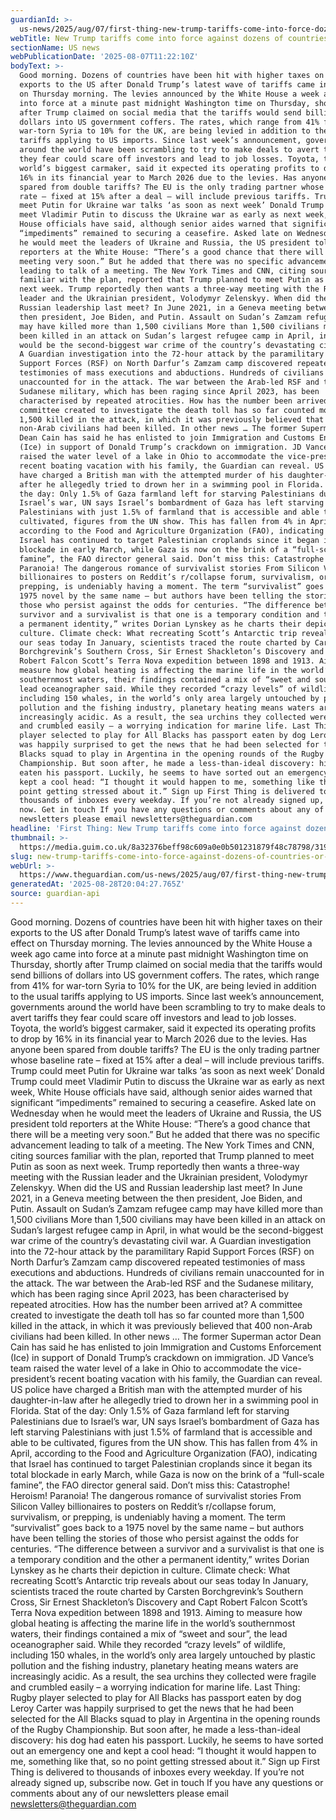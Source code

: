 ```yaml
---
guardianId: >-
  us-news/2025/aug/07/first-thing-new-trump-tariffs-come-into-force-dozens-countries
webTitle: New Trump tariffs come into force against dozens of countries | First Thing
sectionName: US news
webPublicationDate: '2025-08-07T11:22:10Z'
bodyText: >-
  Good morning. Dozens of countries have been hit with higher taxes on their
  exports to the US after Donald Trump’s latest wave of tariffs came into effect
  on Thursday morning. The levies announced by the White House a week ago came
  into force at a minute past midnight Washington time on Thursday, shortly
  after Trump claimed on social media that the tariffs would send billions of
  dollars into US government coffers. The rates, which range from 41% for
  war-torn Syria to 10% for the UK, are being levied in addition to the usual
  tariffs applying to US imports. Since last week’s announcement, governments
  around the world have been scrambling to try to make deals to avert tariffs
  they fear could scare off investors and lead to job losses. Toyota, the
  world’s biggest carmaker, said it expected its operating profits to drop by
  16% in its financial year to March 2026 due to the levies. Has anyone been
  spared from double tariffs? The EU is the only trading partner whose baseline
  rate – fixed at 15% after a deal – will include previous tariffs. Trump could
  meet Putin for Ukraine war talks ‘as soon as next week’ Donald Trump could
  meet Vladimir Putin to discuss the Ukraine war as early as next week, White
  House officials have said, although senior aides warned that significant
  “impediments” remained to securing a ceasefire. Asked late on Wednesday when
  he would meet the leaders of Ukraine and Russia, the US president told
  reporters at the White House: “There’s a good chance that there will be a
  meeting very soon.” But he added that there was no specific advancement
  leading to talk of a meeting. The New York Times and CNN, citing sources
  familiar with the plan, reported that Trump planned to meet Putin as soon as
  next week. Trump reportedly then wants a three-way meeting with the Russian
  leader and the Ukrainian president, Volodymyr Zelenskyy. When did the US and
  Russian leadership last meet? In June 2021, in a Geneva meeting between the
  then president, Joe Biden, and Putin. Assault on Sudan’s Zamzam refugee camp
  may have killed more than 1,500 civilians More than 1,500 civilians may have
  been killed in an attack on Sudan’s largest refugee camp in April, in what
  would be the second-biggest war crime of the country’s devastating civil war.
  A Guardian investigation into the 72-hour attack by the paramilitary Rapid
  Support Forces (RSF) on North Darfur’s Zamzam camp discovered repeated
  testimonies of mass executions and abductions. Hundreds of civilians remain
  unaccounted for in the attack. The war between the Arab-led RSF and the
  Sudanese military, which has been raging since April 2023, has been
  characterised by repeated atrocities. How has the number been arrived at? A
  committee created to investigate the death toll has so far counted more than
  1,500 killed in the attack, in which it was previously believed that 400
  non-Arab civilians had been killed. In other news … The former Superman actor
  Dean Cain has said he has enlisted to join Immigration and Customs Enforcement
  (Ice) in support of Donald Trump’s crackdown on immigration. JD Vance’s team
  raised the water level of a lake in Ohio to accommodate the vice-president’s
  recent boating vacation with his family, the Guardian can reveal. US police
  have charged a British man with the attempted murder of his daughter-in-law
  after he allegedly tried to drown her in a swimming pool in Florida. Stat of
  the day: Only 1.5% of Gaza farmland left for starving Palestinians due to
  Israel’s war, UN says Israel’s bombardment of Gaza has left starving
  Palestinians with just 1.5% of farmland that is accessible and able to be
  cultivated, figures from the UN show. This has fallen from 4% in April,
  according to the Food and Agriculture Organization (FAO), indicating that
  Israel has continued to target Palestinian croplands since it began its total
  blockade in early March, while Gaza is now on the brink of a “full-scale
  famine”, the FAO director general said. Don’t miss this: Catastrophe! Heroism!
  Paranoia! The dangerous romance of survivalist stories From Silicon Valley
  billionaires to posters on Reddit’s r/collapse forum, survivalism, or
  prepping, is undeniably having a moment. The term “survivalist” goes back to a
  1975 novel by the same name – but authors have been telling the stories of
  those who persist against the odds for centuries. “The difference between a
  survivor and a survivalist is that one is a temporary condition and the other
  a permanent identity,” writes Dorian Lynskey as he charts their depiction in
  culture. Climate check: What recreating Scott’s Antarctic trip reveals about
  our seas today In January, scientists traced the route charted by Carsten
  Borchgrevink’s Southern Cross, Sir Ernest Shackleton’s Discovery and Capt
  Robert Falcon Scott’s Terra Nova expedition between 1898 and 1913. Aiming to
  measure how global heating is affecting the marine life in the world’s
  southernmost waters, their findings contained a mix of “sweet and sour”, the
  lead oceanographer said. While they recorded “crazy levels” of wildlife,
  including 150 whales, in the world’s only area largely untouched by plastic
  pollution and the fishing industry, planetary heating means waters are
  increasingly acidic. As a result, the sea urchins they collected were fragile
  and crumbled easily – a worrying indication for marine life. Last Thing: Rugby
  player selected to play for All Blacks has passport eaten by dog Leroy Carter
  was happily surprised to get the news that he had been selected for the All
  Blacks squad to play in Argentina in the opening rounds of the Rugby
  Championship. But soon after, he made a less-than-ideal discovery: his dog had
  eaten his passport. Luckily, he seems to have sorted out an emergency one and
  kept a cool head: “I thought it would happen to me, something like that, so no
  point getting stressed about it.” Sign up First Thing is delivered to
  thousands of inboxes every weekday. If you’re not already signed up, subscribe
  now. Get in touch If you have any questions or comments about any of our
  newsletters please email newsletters@theguardian.com
headline: 'First Thing: New Trump tariffs come into force against dozens of countries'
thumbnail: >-
  https://media.guim.co.uk/8a32376beff98c609a0e0b501231879f48c78798/319_0_3485_2791/500.jpg
slug: new-trump-tariffs-come-into-force-against-dozens-of-countries-or-first-thing
webUrl: >-
  https://www.theguardian.com/us-news/2025/aug/07/first-thing-new-trump-tariffs-come-into-force-dozens-countries
generatedAt: '2025-08-28T20:04:27.765Z'
source: guardian-api
---
```

Good morning. Dozens of countries have been hit with higher taxes on their exports to the US after Donald Trump’s latest wave of tariffs came into effect on Thursday morning. The levies announced by the White House a week ago came into force at a minute past midnight Washington time on Thursday, shortly after Trump claimed on social media that the tariffs would send billions of dollars into US government coffers. The rates, which range from 41% for war-torn Syria to 10% for the UK, are being levied in addition to the usual tariffs applying to US imports. Since last week’s announcement, governments around the world have been scrambling to try to make deals to avert tariffs they fear could scare off investors and lead to job losses. Toyota, the world’s biggest carmaker, said it expected its operating profits to drop by 16% in its financial year to March 2026 due to the levies. Has anyone been spared from double tariffs? The EU is the only trading partner whose baseline rate – fixed at 15% after a deal – will include previous tariffs. Trump could meet Putin for Ukraine war talks ‘as soon as next week’ Donald Trump could meet Vladimir Putin to discuss the Ukraine war as early as next week, White House officials have said, although senior aides warned that significant “impediments” remained to securing a ceasefire. Asked late on Wednesday when he would meet the leaders of Ukraine and Russia, the US president told reporters at the White House: “There’s a good chance that there will be a meeting very soon.” But he added that there was no specific advancement leading to talk of a meeting. The New York Times and CNN, citing sources familiar with the plan, reported that Trump planned to meet Putin as soon as next week. Trump reportedly then wants a three-way meeting with the Russian leader and the Ukrainian president, Volodymyr Zelenskyy. When did the US and Russian leadership last meet? In June 2021, in a Geneva meeting between the then president, Joe Biden, and Putin. Assault on Sudan’s Zamzam refugee camp may have killed more than 1,500 civilians More than 1,500 civilians may have been killed in an attack on Sudan’s largest refugee camp in April, in what would be the second-biggest war crime of the country’s devastating civil war. A Guardian investigation into the 72-hour attack by the paramilitary Rapid Support Forces (RSF) on North Darfur’s Zamzam camp discovered repeated testimonies of mass executions and abductions. Hundreds of civilians remain unaccounted for in the attack. The war between the Arab-led RSF and the Sudanese military, which has been raging since April 2023, has been characterised by repeated atrocities. How has the number been arrived at? A committee created to investigate the death toll has so far counted more than 1,500 killed in the attack, in which it was previously believed that 400 non-Arab civilians had been killed. In other news … The former Superman actor Dean Cain has said he has enlisted to join Immigration and Customs Enforcement (Ice) in support of Donald Trump’s crackdown on immigration. JD Vance’s team raised the water level of a lake in Ohio to accommodate the vice-president’s recent boating vacation with his family, the Guardian can reveal. US police have charged a British man with the attempted murder of his daughter-in-law after he allegedly tried to drown her in a swimming pool in Florida. Stat of the day: Only 1.5% of Gaza farmland left for starving Palestinians due to Israel’s war, UN says Israel’s bombardment of Gaza has left starving Palestinians with just 1.5% of farmland that is accessible and able to be cultivated, figures from the UN show. This has fallen from 4% in April, according to the Food and Agriculture Organization (FAO), indicating that Israel has continued to target Palestinian croplands since it began its total blockade in early March, while Gaza is now on the brink of a “full-scale famine”, the FAO director general said. Don’t miss this: Catastrophe! Heroism! Paranoia! The dangerous romance of survivalist stories From Silicon Valley billionaires to posters on Reddit’s r/collapse forum, survivalism, or prepping, is undeniably having a moment. The term “survivalist” goes back to a 1975 novel by the same name – but authors have been telling the stories of those who persist against the odds for centuries. “The difference between a survivor and a survivalist is that one is a temporary condition and the other a permanent identity,” writes Dorian Lynskey as he charts their depiction in culture. Climate check: What recreating Scott’s Antarctic trip reveals about our seas today In January, scientists traced the route charted by Carsten Borchgrevink’s Southern Cross, Sir Ernest Shackleton’s Discovery and Capt Robert Falcon Scott’s Terra Nova expedition between 1898 and 1913. Aiming to measure how global heating is affecting the marine life in the world’s southernmost waters, their findings contained a mix of “sweet and sour”, the lead oceanographer said. While they recorded “crazy levels” of wildlife, including 150 whales, in the world’s only area largely untouched by plastic pollution and the fishing industry, planetary heating means waters are increasingly acidic. As a result, the sea urchins they collected were fragile and crumbled easily – a worrying indication for marine life. Last Thing: Rugby player selected to play for All Blacks has passport eaten by dog Leroy Carter was happily surprised to get the news that he had been selected for the All Blacks squad to play in Argentina in the opening rounds of the Rugby Championship. But soon after, he made a less-than-ideal discovery: his dog had eaten his passport. Luckily, he seems to have sorted out an emergency one and kept a cool head: “I thought it would happen to me, something like that, so no point getting stressed about it.” Sign up First Thing is delivered to thousands of inboxes every weekday. If you’re not already signed up, subscribe now. Get in touch If you have any questions or comments about any of our newsletters please email newsletters@theguardian.com
